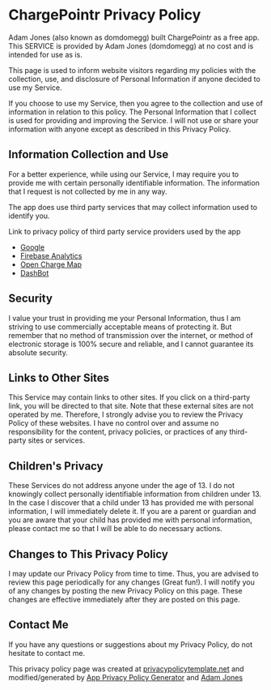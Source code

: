 # ChargePointr Privacy Policy

Adam Jones (also known as domdomegg) built ChargePointr as a free app. This SERVICE is provided by Adam Jones (domdomegg) at no cost and is intended for use as is.

This page is used to inform website visitors regarding my policies with the collection, use, and disclosure of Personal Information if anyone decided to use my Service.

If you choose to use my Service, then you agree to the collection and use of information in relation to this policy. The Personal Information that I collect is used for providing and improving the Service. I will not use or share your information with anyone except as described in this Privacy Policy.

## Information Collection and Use

For a better experience, while using our Service, I may require you to provide me with certain personally identifiable information. The information that I request is not collected by me in any way.

The app does use third party services that may collect information used to identify you.

Link to privacy policy of third party service providers used by the app

* [Google](https://policies.google.com/privacy)
* [Firebase Analytics](https://firebase.google.com/policies/analytics/)
* [Open Charge Map](https://openchargemap.org/site/about/terms)
* [DashBot](https://www.dashbot.io/privacy)

## Security

I value your trust in providing me your Personal Information, thus I am striving to use commercially acceptable means of protecting it. But remember that no method of transmission over the internet, or method of electronic storage is 100% secure and reliable, and I cannot guarantee its absolute security.

## Links to Other Sites

This Service may contain links to other sites. If you click on a third-party link, you will be directed to that site. Note that these external sites are not operated by me. Therefore, I strongly advise you to review the Privacy Policy of these websites. I have no control over and assume no responsibility for the content, privacy policies, or practices of any third-party sites or services.

## Children's Privacy

These Services do not address anyone under the age of 13. I do not knowingly collect personally identifiable information from children under 13. In the case I discover that a child under 13 has provided me with personal information, I will immediately delete it. If you are a parent or guardian and you are aware that your child has provided me with personal information, please contact me so that I will be able to do necessary actions.

## Changes to This Privacy Policy

I may update our Privacy Policy from time to time. Thus, you are advised to review this page periodically for any changes (Great fun!). I will notify you of any changes by posting the new Privacy Policy on this page. These changes are effective immediately after they are posted on this page.

## Contact Me

If you have any questions or suggestions about my Privacy Policy, do not hesitate to contact me.

This privacy policy page was created at [privacypolicytemplate.net](https://privacypolicytemplate.net) and modified/generated by [App Privacy Policy Generator](https://app-privacy-policy-generator.firebaseapp.com/) and [Adam Jones](https://github.com/domdomegg)